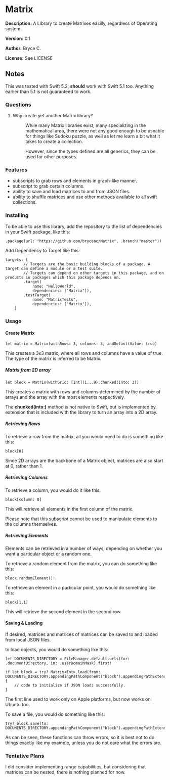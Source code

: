 =Matrix=

'''Description:''' A Library to create Matrixes easilly, regardless of Operating system.

'''Version:''' 0.1

'''Author:''' Bryce C.

'''License:''' See LICENSE

==Notes==

This was tested with Swift 5.2, <strong>should</strong> work with Swift 5.1 too. Anything earlier than 5.1 is not guaranteed to work.

===Questions===

<ol>
<li>
<dl>
<dt span=fontweight:bold">Why create yet another Matrix library?</dt>
<dd>
<p>While many Matrix libraries exist, many specializing in the mathematical area, there were not any good enough to be useable for things like Sudoku puzzle, as well as let me learn a bit what it takes to create a collection.</p>
<p>However, since the types defined are all generics, they can be used for other purposes.</p>
</dd>
</dl>
</li>
</ol>

===Features===

<ul>
<li>subscripts to grab rows and elements in graph-like manner.</li>
<li>subscript to grab certain columns.</li>
<li>ability to save and load matrices to and from JSON files.</li>
<li>ability to shuffle matrices and use other methods available to all swift collections.</li>
</ul>

===Installing===

To be able to use this library, add the repository to the list of dependencies in your Swift package, like this:

<pre>
.package(url: "https://github.com/bryceac/Matrix", .branch("master"))
</pre>

Add Dependency to Target like this:

<pre>
targets: [
        // Targets are the basic building blocks of a package. A target can define a module or a test suite.
        // Targets can depend on other targets in this package, and on products in packages which this package depends on.
        .target(
            name: "HelloWorld",
            dependencies: ["Matrix"]),
        .testTarget(
            name: "MatrixTests",
            dependencies: ["Matrix"]),
    ]
</pre>

===Usage===

====Create Matrix====

<pre>
let matrix = Matrix(withRows: 3, columns: 3, andDefaultValue: true)
</pre>

This creates a 3x3 matrix, where all rows and columns have a value of true. The type of the matrix is inferred to be Matrix<Bool>.

=====Matrix from 2D array=====

<pre>
let block = Matrix(withGrid: [Int](1...9).chunked(into: 3))
</pre>

This creates a matrix with rows and columns determined by the number of arrays and the array with the most elements respectively.

The '''chunked(into:)''' method is not native to Swift, but is implemented by extension that is included with the library to turn an array into a 2D array.

=====Retrieving Rows=====

To retrieve a row from the matrix, all you would need to do is something like this:

<pre>
block[0]
</pre>

Since 2D arrays are the backbone of a Matrix object, matrices are also start at 0, rather than 1.

=====Retrieving Columns=====

To retrieve a column, you would do it like this:

<pre>
block[column: 0]
</pre>

This will retrieve all elements in the first column of the matrix.

Please note that this subscript cannot be used to manipulate elements to the columns themselves.

=====Retrieving Elements=====

Elements can be retrieved in a number of ways, depending on whether you want a particular object or a random one.

To retrieve a random element from the matrix, you can do something like this:

<pre>
block.randomElement()!
</pre>

To retrieve an element in a particular point, you would do something like this:

<pre>
block[1,1]
</pre>

This will retrieve the second element in the second row.

====Saving & Loading====

If desired, matrices and matrices of matrices can be saved to and loaded from local JSON files.

to load objects, you would do something like this:

<pre>
let DOCUMENTS_DIRECTORY = FileManager.default.urls(for: .documentDirectory, in: .userDomainMask).first!

if let block = try? Matrix<Int>.load(from: DOCUMENTS_DIRECTORY.appendingPathComponent("block").appendingPathExtension("json")) {
    // code to initialize if JSON loads successfully.
}
</pre>

The first line used to work only on Apple platforms, but now works on Ubuntu too.

To save a file, you would do something like this:

<pre>
try? block.save(to: DOCUMENTS_DIRECTORY.appendingPathComponent("block").appendingPathExtension("json"))
</pre>

As can be seen, these functions can throw errors, so it is best not to do things exactly like my example, unless you do not care what the errors are.

===Tentative Plans===

I did consider implementing range capabilities, but considering that matrices can be nested, there is nothing planned for now.
